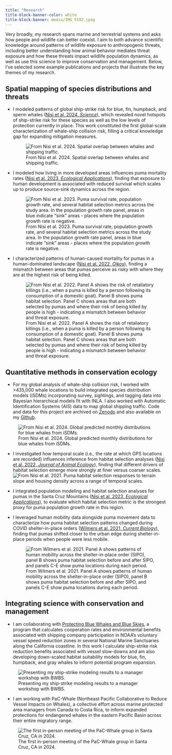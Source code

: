 ```yaml
---
title: "Research"
title-block-banner-color: white
title-block-banner: media/IMG_5592.jpeg
---
```


Very broadly, my research spans marine and terrestrial systems and asks how people and wildlife can better coexist. I aim to both advance scientific knowledge around patterns of wildlife exposure to anthropogenic threats, including better understanding how animal behavior mediates threat exposure and how these threats impact wildlife population dynamics, as well as use this science to improve conservation and management. Below, I've selected some example publications and projects that illustrate the key themes of my research.

## Spatial mapping of species distributions and threats

-   I modeled patterns of global ship-strike risk for blue, fin, humpback, and sperm whales ([Nisi et al. 2024, *Science*](https://www.science.org/doi/10.1126/science.adp1950)), which revealed novel hotspots of ship-strike risk for these species as well as the low levels of protection currently in place. This work constituted the first global-scale characterization of whale-ship collision risk, filling a critical knowledge gap for expanding mitigation measures.

    ![From Nisi et al. 2024. Spatial overlap between whales and shipping traffic.](media/science_figure_1.jpg)

-   I modeled how living in more developed areas influences puma mortality rates ([Nisi et al. 2023, *Ecological Applications*](https://esajournals.onlinelibrary.wiley.com/doi/full/10.1002/eap.2822)), finding that exposure to human development is associated with reduced survival which scales up to produce source-sink dynamics across the region.

    ![From Nisi et al. 2023. Puma survival rate, population growth rate, and several habitat selection metrics across the study area. In the population growth rate panel, areas in blue indicate "sink" areas - places where the population growth rate is negative.](media/source_sink_figure.jpg)

-   I characterized patterns of human-caused mortality for pumas in a human-dominated landscape ([Nisi et al. 2022, *Oikos*](https://nsojournals.onlinelibrary.wiley.com/doi/full/10.1111/oik.09051)), finding a mismatch between areas that pumas perceive as risky with where they are at the highest risk of being killed.

    ![From Nisi et al. 2022. Panel A shows the risk of retaliatory killings (i.e., when a puma is killed by a person following its consumption of a domestic goat). Panel B shows puma habitat selection. Panel C shows areas that are both selected by pumas and where their risk of being killed by people is high - indicating a mismatch between behavior and threat exposure.](media/oikos_figure.jpg)

## Quantitative methods in conservation ecology 

-   For my global analysis of whale-ship collision risk, I worked with \>435,000 whale locations to build integrated species distribution models (iSDMs) incorporating survey, sightings, and tagging data into Bayesian hierarchical models fit with INLA. I also worked with Automatic Identification Systems (AIS) data to map global shipping traffic. Code and data for this project are archived on [Zenodo](https://zenodo.org/records/13966184) and also available on my [Github](https://github.com/annanisi/Global_Whale_Ship).

![From Nisi et al. 2024. Global predicted monthly distributions for blue whales from iSDMs.](media/animation_blue_mean.gif)

-   I investigated how temporal scale (i.e., the rate at which GPS locations are recorded) influences inference from habitat selection analyses ([Nisi et al. 2022, *Journal of Animal Ecology*](https://besjournals.onlinelibrary.wiley.com/doi/full/10.1111/1365-2656.13613)), finding that different drivers of habitat selection emerge more strongly at finer versus coarser scales. ![From Nisi et al. 2021. Puma habitat selection responses to terrain slope and housing density across a range of temporal scales.](media/temporal_grain_figure.jpg)

-   I integrated population modeling and habitat selection analyses for pumas in the Santa Cruz Mountains ([Nisi et al. 2023, *Ecological Applications*](https://esajournals.onlinelibrary.wiley.com/doi/full/10.1002/eap.2822)), to evaluate which habitat selection metric is the strongest proxy for puma population growth rate in this region.

-   I leveraged human mobility data alongside puma movement data to characterize how puma habitat selection patterns changed during COVID shelter-in-place orders ([Wilmers et al. 2021, *Current Biology*](https://www.cell.com/current-biology/fulltext/S0960-9822(21)00879-4)), finding that pumas shifted closer to the urban edge during shelter-in-place periods when people were less mobile.

    ![From Wilmers et al. 2021. Panel A shows patterns of human mobility across the shelter-in-place order (SIPO), panel B shows puma habitat selection before and after SIPO, and panels C-E show puma locations during each period.](media/covid_figure.jpg)

## Integrating science with conservation and management

-   I am collaborating with [Protecting Blue Whales and Blue Skies](https://www.bluewhalesblueskies.org/), a program that calculates cooperation rates and environmental benefits associated with shipping company participation in NOAA's voluntary vessel speed reduction zones in several National Marine Sanctuaries along the California coastline. In this work I calculate ship-strike risk reduction benefits associated with vessel slow-downs and am also developing down-scaled habitat suitability models for blue, fin, humpback, and gray whales to inform potential program expansion.

![Presenting my ship-strike modeling results to a manager workshop with BWBS.](media/pac-whale_talk.jpg)

-   I am working with PaC-Whale (Northeast Pacific Collaborative to Reduce Vessel Impacts on Whales), a collective effort across marine protected area managers from Canada to Costa Rica, to inform expanded protections for endangered whales in the eastern Pacific Basin across their entire migratory range.

![The first in-person meeting of the PaC-Whale group in Santa Cruz, CA in 2024.](media/pac-whale_group.jpg)

